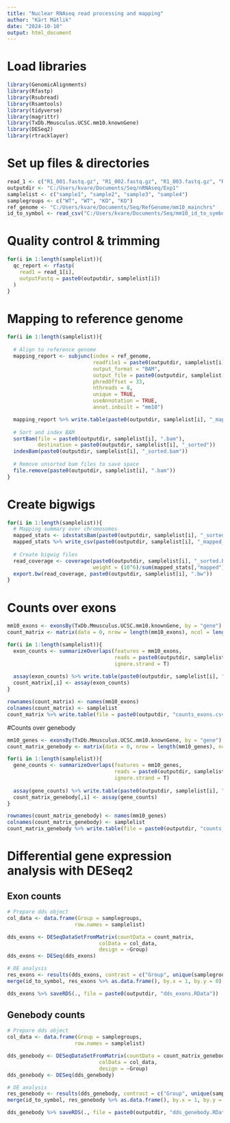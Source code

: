 ```yaml
---
title: "Nuclear RNAseq read processing and mapping"
author: "Kärt Mätlik"
date: "2024-10-10"
output: html_document
---
```


# Load libraries
```r
library(GenomicAlignments)
library(Rfastp)
library(Rsubread)
library(Rsamtools)
library(tidyverse)
library(magrittr)
library(TxDb.Mmusculus.UCSC.mm10.knownGene)
library(DESeq2)
library(rtracklayer)
```

# Set up files & directories
```r
read_1 <- c("R1_001.fastq.gz", "R1_002.fastq.gz", "R1_003.fastq.gz", "R1_004.fastq.gz")
outputdir <- "C:/Users/kvare/Documents/Seq/nRNAseq/Exp1"
samplelist <- c("sample1", "sample2", "sample3", "sample4")
samplegroups <- c("WT", "WT", "KO", "KO")
ref_genome <- "C:/Users/kvare/Documents/Seq/RefGenome/mm10_mainchrs"
id_to_symbol <- read_csv("C:/Users/kvare/Documents/Seq/mm10_id_to_symbol.csv")
```

# Quality control & trimming
```r
for(i in 1:length(samplelist)){
  qc_report <- rfastp(
    read1 = read_1[i],
    outputFastq = paste0(outputdir, samplelist[i])
  )
}
```

# Mapping to reference genome
```r
for(i in 1:length(samplelist)){
  
  # Align to reference genome
  mapping_report <- subjunc(index = ref_genome,
                            readfile1 = paste0(outputdir, samplelist[i], "_R1.fastq.gz"),
                            output_format = "BAM",
                            output_file = paste0(outputdir, samplelist[i], ".bam"), 
                            phredOffset = 33, 
                            nthreads = 8,
                            unique = TRUE,
                            useAnnotation = TRUE,
                            annot.inbuilt = "mm10")

  mapping_report %>% write.table(paste0(outputdir, samplelist[i], "_mapping_summary.csv"))
  
  # Sort and index BAM
  sortBam(file = paste0(outputdir, samplelist[i], ".bam"), 
          destination = paste0(outputdir, samplelist[i], "_sorted"))
  indexBam(paste0(outputdir, samplelist[i], "_sorted.bam"))
  
  # Remove unsorted bam files to save space
  file.remove(paste0(outputdir, samplelist[i], ".bam"))
}
```

# Create bigwigs
```r
for(i in 1:length(samplelist)){
  # Mapping summary over chromosomes
  mapped_stats <- idxstatsBam(paste0(outputdir, samplelist[i], "_sorted.bam"))
  mapped_stats %>% write_csv(paste0(outputdir, samplelist[i], "_mapped_stats.csv"))
  
  # Create bigwig files
  read_coverage <- coverage(paste0(outputdir, samplelist[i], "_sorted.bam"),
                            weight = (10^6)/sum(mapped_stats[,"mapped"]))
  export.bw(read_coverage, paste0(outputdir, samplelist[i], ".bw"))
}
```


# Counts over exons
```r
mm10_exons <- exonsBy(TxDb.Mmusculus.UCSC.mm10.knownGene, by = "gene")
count_matrix <- matrix(data = 0, nrow = length(mm10_exons), ncol = length(samplelist))

for(i in 1:length(samplelist)){
  exon_counts <- summarizeOverlaps(features = mm10_exons,
                                   reads = paste0(outputdir, samplelist[i], "_sorted.bam"),
                                   ignore.strand = T)
  
  assay(exon_counts) %>% write.table(paste0(outputdir, samplelist[i], "_counts_exons.csv"))
  count_matrix[,i] <- assay(exon_counts)
}

rownames(count_matrix) <- names(mm10_exons)
colnames(count_matrix) <- samplelist
count_matrix %>% write.table(file = paste0(outputdir, "counts_exons.csv"))
```

#Counts over genebody
```r
mm10_genes <- exonsBy(TxDb.Mmusculus.UCSC.mm10.knownGene, by = "gene")
count_matrix_genebody <- matrix(data = 0, nrow = length(mm10_genes), ncol = length(samplelist))

for(i in 1:length(samplelist)){
  gene_counts <- summarizeOverlaps(features = mm10_genes,
                                   reads = paste0(outputdir, samplelist[i], "_sorted.bam"),
                                   ignore.strand = T)
  
  assay(gene_counts) %>% write.table(paste0(outputdir, samplelist[i], "_counts_genebody.csv"))
  count_matrix_genebody[,i] <- assay(gene_counts)
}

rownames(count_matrix_genebody) <- names(mm10_genes)
colnames(count_matrix_genebody) <- samplelist
count_matrix_genebody %>% write.table(file = paste0(outputdir, "counts_genebody.csv"))

```

# Differential gene expression analysis with DESeq2
## Exon counts
```r
# Prepare dds object
col_data <- data.frame(Group = samplegroups,
                      row.names = samplelist)

dds_exons <- DESeqDataSetFromMatrix(countData = count_matrix,
                              colData = col_data,
                              design = ~Group)
dds_exons <- DESeq(dds_exons)

# DE analysis
res_exons <- results(dds_exons, contrast = c("Group", unique(samplegroups)[2], unique(samplegroups)[1]))
merge(id_to_symbol, res_exons %>% as.data.frame(), by.x = 1, by.y = 0) %>% write.table(file = paste0(outputdir, "DE_analysis_exons.csv"))

dds_exons %>% saveRDS(., file = paste0(outputdir, "dds_exons.RData"))
```

## Genebody counts
```r
# Prepare dds object
col_data <- data.frame(Group = samplegroups,
                      row.names = samplelist)

dds_genebody <- DESeqDataSetFromMatrix(countData = count_matrix_genebody,
                              colData = col_data,
                              design = ~Group)
dds_genebody <- DESeq(dds_genebody)

# DE analysis
res_genebody <- results(dds_genebody, contrast = c("Group", unique(samplegroups)[2], unique(samplegroups)[1]))
merge(id_to_symbol, res_genebody %>% as.data.frame(), by.x = 1, by.y = 0) %>% write.table(file = paste0(outputdir, "DE_analysis_genebody.csv"))

dds_genebody %>% saveRDS(., file = paste0(outputdir, "dds_genebody.RData"))
```



